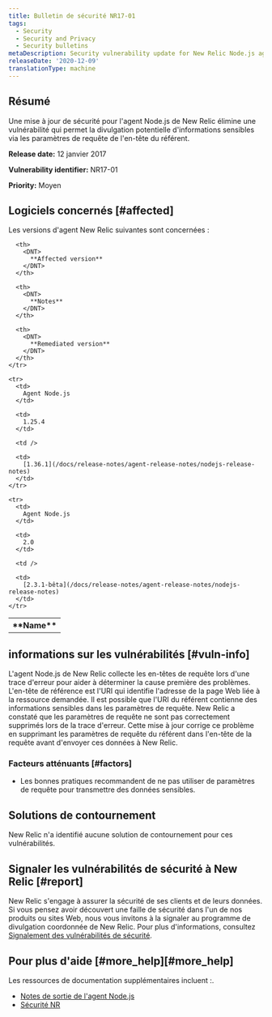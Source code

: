 ```yaml
---
title: Bulletin de sécurité NR17-01
tags:
  - Security
  - Security and Privacy
  - Security bulletins
metaDescription: Security vulnerability update for New Relic Node.js agent.
releaseDate: '2020-12-09'
translationType: machine
---
```


## Résumé

Une mise à jour de sécurité pour l'agent Node.js de New Relic élimine une vulnérabilité qui permet la divulgation potentielle d'informations sensibles via les paramètres de requête de l'en-tête du référent.

<DNT>**Release date:**</DNT> 12 janvier 2017

<DNT>**Vulnerability identifier:**</DNT> NR17-01

<DNT>**Priority:**</DNT> Moyen

## Logiciels concernés [#affected]

Les versions d'agent New Relic suivantes sont concernées :

<table>
  <tbody>
    <tr>
      <th>
        <DNT>
          **Name**
        </DNT>
      </th>

      <th>
        <DNT>
          **Affected version**
        </DNT>
      </th>

      <th>
        <DNT>
          **Notes**
        </DNT>
      </th>

      <th>
        <DNT>
          **Remediated version**
        </DNT>
      </th>
    </tr>

    <tr>
      <td>
        Agent Node.js
      </td>

      <td>
        1.25.4
      </td>

      <td />

      <td>
        [1.36.1](/docs/release-notes/agent-release-notes/nodejs-release-notes)
      </td>
    </tr>

    <tr>
      <td>
        Agent Node.js
      </td>

      <td>
        2.0
      </td>

      <td />

      <td>
        [2.3.1-bêta](/docs/release-notes/agent-release-notes/nodejs-release-notes)
      </td>
    </tr>
  </tbody>
</table>

## informations sur les vulnérabilités [#vuln-info]

L'agent Node.js de New Relic collecte les en-têtes de requête lors d'une trace d'erreur pour aider à déterminer la cause première des problèmes. L'en-tête de référence est l'URI qui identifie l'adresse de la page Web liée à la ressource demandée. Il est possible que l'URI du référent contienne des informations sensibles dans les paramètres de requête. New Relic a constaté que les paramètres de requête ne sont pas correctement supprimés lors de la trace d'erreur. Cette mise à jour corrige ce problème en supprimant les paramètres de requête du référent dans l'en-tête de la requête avant d'envoyer ces données à New Relic.

### Facteurs atténuants [#factors]

* Les bonnes pratiques recommandent de ne pas utiliser de paramètres de requête pour transmettre des données sensibles.

## Solutions de contournement

New Relic n'a identifié aucune solution de contournement pour ces vulnérabilités.

## Signaler les vulnérabilités de sécurité à New Relic [#report]

New Relic s'engage à assurer la sécurité de ses clients et de leurs données. Si vous pensez avoir découvert une faille de sécurité dans l'un de nos produits ou sites Web, nous vous invitons à la signaler au programme de divulgation coordonnée de New Relic. Pour plus d'informations, consultez [Signalement des vulnérabilités de sécurité](/docs/security/new-relic-security/data-privacy/reporting-security-vulnerabilities).

## Pour plus d'aide [#more\_help][#more_help]

Les ressources de documentation supplémentaires incluent :.

* [Notes de sortie de l'agent Node.js](/docs/release-notes/agent-release-notes/nodejs-release-notes)
* [Sécurité NR](https://newrelic.com/security)